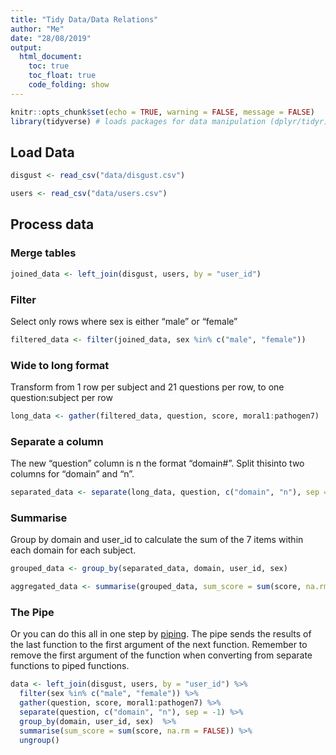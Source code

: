 ```yaml
---
title: "Tidy Data/Data Relations"
author: "Me"
date: "28/08/2019"
output: 
  html_document:
    toc: true
    toc_float: true
    code_folding: show
---
```


```r
knitr::opts_chunk$set(echo = TRUE, warning = FALSE, message = FALSE)
library(tidyverse) # loads packages for data manipulation (dplyr/tidyr)
```

## Load Data

```r
disgust <- read_csv("data/disgust.csv")

users <- read_csv("data/users.csv")

```

## Process data

### Merge tables

```r
joined_data <- left_join(disgust, users, by = "user_id")
```

### Filter

Select only rows where sex is either "male" or "female"

```r
filtered_data <- filter(joined_data, sex %in% c("male", "female"))
```

### Wide to long format

Transform from 1 row per subject and 21 questions per row, to one question:subject per row

```r
long_data <- gather(filtered_data, question, score, moral1:pathogen7)
```

### Separate a column

The new "question" column is n the format "domain#". Split thisinto two columns for "domain" and "n".

```r
separated_data <- separate(long_data, question, c("domain", "n"), sep = -1)
```

### Summarise

Group by domain and user_id to calculate the sum of the 7 items within each domain for each subject.

```r
grouped_data <- group_by(separated_data, domain, user_id, sex)

aggregated_data <- summarise(grouped_data, sum_score = sum(score, na.rm = FALSE))

```

### The Pipe

Or you can do this all in one step by [piping](https://psyteachr.github.io/msc-data-skills/tidyr.html#pipes). The pipe sends the results of the last function to the first argument of the next function. Remember to remove the first argument of the function when converting from separate functions to piped functions.

```r
data <- left_join(disgust, users, by = "user_id") %>%
  filter(sex %in% c("male", "female")) %>%
  gather(question, score, moral1:pathogen7) %>%
  separate(question, c("domain", "n"), sep = -1) %>%
  group_by(domain, user_id, sex)  %>%
  summarise(sum_score = sum(score, na.rm = FALSE)) %>%
  ungroup()

```

